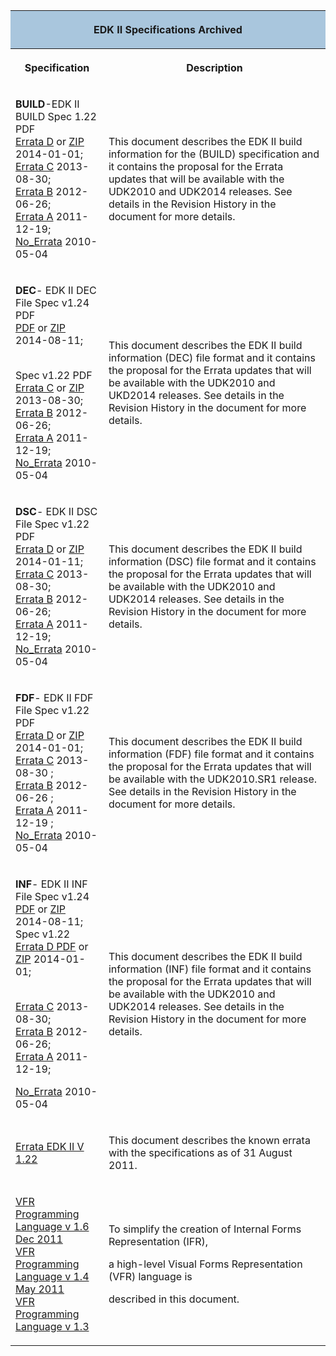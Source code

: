 <div class="t_projects">

<table>
<tr><th colspan="4" style="background-color:#a9c6dd">EDK II Specifications Archived
</th>

</tr>
<tr>
<th>Specification</th>
<th>Description</th>
</tr>
<tr>
 </tr>

<tr>
<td>
'''BUILD'''-EDK II BUILD Spec 1.22 PDF
<br>
[http://sourceforge.net/projects/edk2/files/Specifications/Build_Spec_v1.22_Errata_D.pdf/download Errata D] or
[http://sourceforge.net/projects/edk2/files/Specifications/Build_Spec_v1.22_Errata_D.zip/download ZIP]
2014-01-01;
<br>
[https://sourceforge.net/projects/edk2/files/Specifications/Build_Spec_v1.22_Errata_C.pdf/download  Errata C] 2013-08-30;
<br>
[https://sourceforge.net/projects/edk2/files/Specifications/Build_Spec_v1.22_Errata_B.pdf/download  Errata B] 2012-06-26;
<br>
[https://sourceforge.net/projects/edk2/files/Specifications/Build_Spec_1.22_Errata_A_Final.pdf/download  Errata A] 2011-12-19;
<br>
[https://sourceforge.net/projects/edk2/files/Specifications/EDK_II_Build_v1_22.pdf/download No_Errata] 2010-05-04
</td>
<td>

This document describes the EDK II build information for the (BUILD) specification and it contains the proposal for the Errata updates that will be available with the UDK2010 and UDK2014 releases. See details in the Revision History in the document for more details. 

</td>
</tr>
<tr>
<td>
'''DEC'''- EDK II DEC File Spec v1.24 PDF
<BR>
[http://sourceforge.net/projects/edk2/files/Specifications/DEC_Spec_1.24.pdf/download PDF] or
[http://sourceforge.net/projects/edk2/files/Specifications/DEC_Spec_1.24.zip/download ZIP] 2014-08-11;

<BR>
Spec v1.22 PDF
[https://sourceforge.net/projects/edk2/files/Specifications/DEC_Spec_1.22_Errata_C.pdf/download  Errata C] or
[http://sourceforge.net/projects/edk2/files/Specifications/DEC_Spec_v1.22_Errata_C.zip/download   ZIP] 2013-08-30;
<br>
[https://sourceforge.net/projects/edk2/files/Specifications/DEC_Spec_v1.22_Errata_B.pdf/download Errata B] 2012-06-26;
<br>
[https://sourceforge.net/projects/edk2/files/Specifications/DEC_Spec_v1.22_Errata_A_Final.pdf/download  Errata A] 2011-12-19;
<br>
[https://sourceforge.net/projects/edk2/files/Specifications/DEC_v1_22.pdf/download No_Errata]  2010-05-04


</td>
<td>

This document describes the EDK II build information (DEC) file format and it contains the proposal for the Errata updates that will be available with the UDK2010 and UKD2014 releases. See details in the Revision History in the document for more details.

</td>
</tr>


<tr>
<td>
'''DSC'''- EDK II DSC File Spec v1.22 PDF
<br>
[http://sourceforge.net/projects/edk2/files/Specifications/DSC_Spec_v1.22_Errata_D.pdf/download Errata D] or 
[https://sourceforge.net/projects/edk2/files/Specifications/DSC_Spec_v1.22_Errata_D.zip/download ZIP] 2014-01-11;
<br>
[https://sourceforge.net/projects/edk2/files/Specifications/DSC_Spec_1.22_Errata_C.pdf/download  Errata C] 2013-08-30;
<br>
[https://sourceforge.net/projects/edk2/files/Specifications/DSC_Spec_v1.22_Errata_B.pdf/download Errata B] 2012-06-26;
<br>
[https://sourceforge.net/projects/edk2/files/Specifications/DSC_Spec_v1.22_Errata_A_Final.pdf/download  Errata A] 2011-12-19;
<br>
[https://sourceforge.net/projects/edk2/files/Specifications/DSC_v1_22.pdf/download No_Errata] 2010-05-04

</td>
<td>

This document describes the EDK II build information (DSC) file format and it contains the proposal for the Errata updates that will be available with the UDK2010 and UDK2014 releases. See details in the Revision History in the document for more details.
</td>
</tr>



<tr>
<td>
'''FDF'''- EDK II FDF File Spec v1.22 PDF
<br>
[http://sourceforge.net/projects/edk2/files/Specifications/FDF_Spec1.22_Errata_D.pdf/download Errata D] or
[http://sourceforge.net/projects/edk2/files/Specifications/FDF_Spec1.22_Errata_D.zip/download ZIP] 2014-01-01;
<br>
[https://sourceforge.net/projects/edk2/files/Specifications/FDF_Spec_1.22_Errata_C.pdf/download   Errata C] 2013-08-30 ;
<br>
[https://sourceforge.net/projects/edk2/files/Specifications/FDF_Spec_v1.22_Errata_B.pdf/download  Errata B] 2012-06-26 ;
<br>
[https://sourceforge.net/projects/edk2/files/Specifications/FDF_Spec_v1.22_Errata_A_Final.pdf/download  Errata A] 2011-12-19 ;
<br>
[https://sourceforge.net/projects/edk2/files/Specifications/FDF_v1_22.pdf/download No_Errata] 2010-05-04
</td>
<td>

This document describes the EDK II build information (FDF) file format and it contains the proposal for the Errata updates that will be available with the UDK2010.SR1 release. See details in the Revision History in the document for more details.

</td>
</tr>



<tr>
<td>
'''INF'''- EDK II INF File Spec v1.24  
<br>
[http://sourceforge.net/projects/edk2/files/Specifications/INF_Spec_1.24.pdf/download PDF] or
[http://sourceforge.net/projects/edk2/files/Specifications/INF_Spec_1.24.zip/download ZIP]
2014-08-11;
<br>
Spec v1.22 
[http://sourceforge.net/projects/edk2/files/Specifications/INF_Spec_v1.22_Errata_D.pdf/download Errata D PDF] or
[http://sourceforge.net/projects/edk2/files/Specifications/INF_Spec_v1.22_Errata_D.zip/download ZIP] 2014-01-01;

<br>

[https://sourceforge.net/projects/edk2/files/Specifications/INF_Spec_1.22_Errata_C.pdf/download Errata C] 2013-08-30;
<br>
[https://sourceforge.net/projects/edk2/files/Specifications/INF_Spec_v1.22_Errata_B.pdf/download  Errata B] 2012-06-26;
<br> 
[https://sourceforge.net/projects/edk2/files/Specifications/INF_Spec_v1.22_Errata_A_Final.pdf/download  Errata A] 2011-12-19;

[https://sourceforge.net/projects/edk2/files/Specifications/INF_v1_22.pdf/download No_Errata] 2010-05-04

</td>
<td>

This document describes the EDK II build information (INF) file format and it contains the proposal for the Errata updates that will be available with the UDK2010 and UDK2014 releases. See details in the Revision History in the document for more details.
</td>

</tr>





<tr>
<td>
[https://sourceforge.net/projects/edk2/files/Specifications/Errata_v1.22.pdf/download Errata EDK II V 1.22]
</td>
<td>
This document describes the known errata with the specifications as of 31 August 2011.
</td>
</tr>




<tr>
<td>

[https://sourceforge.net/projects/edk2/files/Specifications/VFR_1_6.pdf/download VFR Programming Language v 1.6 Dec 2011]
<br>
[https://sourceforge.net/projects/edk2/files/Specifications/VFR1_4_May_03_11.pdf/download VFR Programming Language v 1.4 May 2011]
<br>
[https://sourceforge.net/projects/edk2/files/Specifications/VFR_1_3.pdf/download VFR Programming Language v 1.3]
</td>
<td>
To simplify the creation of Internal Forms Representation (IFR), 

a high-level Visual Forms Representation (VFR) language is

described in this document.</td>
</tr>




</table>
<!-- [[Category:EDKII]] -->
<!-- [[Category:Documents]] -->
